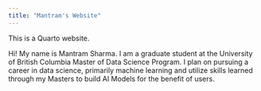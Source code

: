 ```yaml
---
title: "Mantram's Website"
---
```


This is a Quarto website.

Hi! My name is Mantram Sharma. I am a graduate student at the University of British Columbia Master of Data Science Program. I plan on pursuing a career in data science, primarily machine learning and utilize skills learned through my Masters to build AI Models for the benefit of users.
